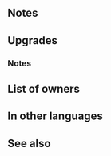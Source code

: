 {{Weapon Infobox
|tagid=SID_復讐の烈槍
|intID=3585
|image=wep_lc147
|exclusive=1
|weaponType=Lance
|cost=400
|might=16
|range=1
|cooldown=-1
|effect=Accelerates Special trigger (cooldown count-1). If unit initiates combat or is within 2 spaces of an ally, grants Atk/Spd/Def/Res+4 to unit during combat, and also, if foe's HP ≥ 75% at start of combat, unit makes a guaranteed follow-up attack during combat.
|required=-
|refinePaths=default
|refineSP=400
|refineMedals=500
|refineDews=200
|effectSkill1=At start of combat, if unit's HP ≥ 25%, grants Atk/Spd/Def/Res+4 to unit, neutralizes effects that inflict "Special cooldown charge -X" on unit, and reduces damage from foe's attacks by 15% of unit's Def during combat (excluding area-of-effect Specials).
|properties=
}}
==Notes==
{{IfUnitInitiates}}
{{Temporary buffs}}
{{Guaranteed follow-up interaction}}
==Upgrades==
{{Weapon Upgrade List}}
===Notes===
{{CooldownChargeMinusNeutralization|name={{St|Revenger Lance|refine=Skill1}}}}
{{FlatDamageReduction}}

==List of owners==
{{Skill Hero List}}
==In other languages==
{{OtherLanguages
|japanese=復讐の烈槍
|german=Vergeltungslanze
|spanishEU=Lanza vindicadora
|spanishLA=Lanza vindicadora
|french=Lance revanche
|italian=Lancia vendetta
|chineseTW=復仇烈槍
|portuguese=Lança vingadora
}}
==See also==
{{See also skills|cond=Description LIKE '%reduces damage from foe_s attacks by%of unit_s Def%'}}
{{Weapons Navbox}}
